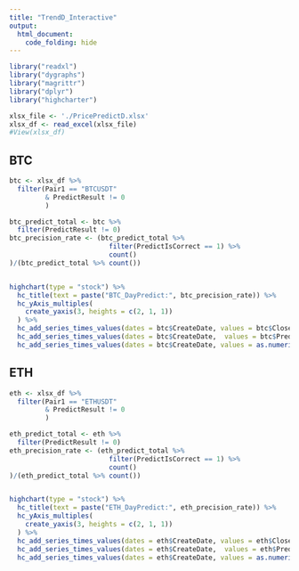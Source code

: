 ```yaml
---
title: "TrendD_Interactive"
output: 
  html_document:
    code_folding: hide
---
```


```r
library("readxl")
library("dygraphs")
library("magrittr")
library("dplyr")
library("highcharter")

xlsx_file <- './PricePredictD.xlsx'
xlsx_df <- read_excel(xlsx_file)
#View(xlsx_df)
```

## BTC

```r
btc <- xlsx_df %>% 
  filter(Pair1 == "BTCUSDT" 
         & PredictResult != 0
         )

btc_predict_total <- btc %>% 
  filter(PredictResult != 0)
btc_precision_rate <- (btc_predict_total %>% 
                         filter(PredictIsCorrect == 1) %>% 
                         count()
)/(btc_predict_total %>% count())


highchart(type = "stock") %>% 
  hc_title(text = paste("BTC_DayPredict:", btc_precision_rate)) %>% 
  hc_yAxis_multiples(
    create_yaxis(3, heights = c(2, 1, 1))
  ) %>% 
  hc_add_series_times_values(dates = btc$CreateDate, values = btc$ClosePrice, yAxis = 0, name = "Price") %>% 
  hc_add_series_times_values(dates = btc$CreateDate,  values = btc$PredictIsCorrect, yAxis = 1, name = "IsCorrect") %>% 
  hc_add_series_times_values(dates = btc$CreateDate, values = as.numeric(btc$PredictRate), yAxis = 2, name = "PredicRate")

```

## ETH
```r
eth <- xlsx_df %>% 
  filter(Pair1 == "ETHUSDT" 
         & PredictResult != 0
         )

eth_predict_total <- eth %>% 
  filter(PredictResult != 0)
eth_precision_rate <- (eth_predict_total %>% 
                         filter(PredictIsCorrect == 1) %>% 
                         count()
)/(eth_predict_total %>% count())


highchart(type = "stock") %>% 
  hc_title(text = paste("ETH_DayPredict:", eth_precision_rate)) %>% 
  hc_yAxis_multiples(
    create_yaxis(3, heights = c(2, 1, 1))
  ) %>% 
  hc_add_series_times_values(dates = eth$CreateDate, values = eth$ClosePrice, yAxis = 0, name = "Price") %>% 
  hc_add_series_times_values(dates = eth$CreateDate,  values = eth$PredictIsCorrect, yAxis = 1, name = "IsCorrect") %>% 
  hc_add_series_times_values(dates = eth$CreateDate, values = as.numeric(eth$PredictRate), yAxis = 2, name = "PredicRate")
```